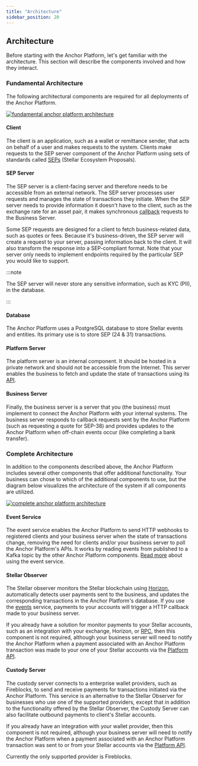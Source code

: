 ```yaml
---
title: "Architecture"
sidebar_position: 20
---
```


## Architecture

Before starting with the Anchor Platform, let's get familiar with the architecture. This section will describe the components involved and how they interact.

### Fundamental Architecture

The following architectural components are required for all deployments of the Anchor Platform.

[![fundamental anchor platform architecture](/assets/anchor-platform-architecture-1.png)](/assets/anchor-platform-architecture-1.png)

#### Client

The client is an application, such as a wallet or remittance sender, that acts on behalf of a user and makes requests to the system. Clients make requests to the SEP server component of the Anchor Platform using sets of standards called [SEPs][seps] (Stellar Ecosystem Proposals).

#### SEP Server

The SEP server is a client-facing server and therefore needs to be accessible from an external network. The SEP server processes user requests and manages the state of transactions they initiate. When the SEP server needs to provide information it doesn't have to the client, such as the exchange rate for an asset pair, it makes synchronous [callback][callback-api] requests to the Business Server.

Some SEP requests are designed for a client to fetch business-related data, such as quotes or fees. Because it's business-driven, the SEP server will create a request to your server, passing information back to the client. It will also transform the response into a SEP-compliant format. Note that your server only needs to implement endpoints required by the particular SEP you would like to support.

:::note

The SEP server will never store any sensitive information, such as KYC (PII), in the database.

:::

#### Database

The Anchor Platform uses a PostgreSQL database to store Stellar events and entities. Its primary use is to store SEP (24 & 31) transactions.

#### Platform Server

The platform server is an internal component. It should be hosted in a private network and should not be accessible from the Internet. This server enables the business to fetch and update the state of transactions using its [API][platform-api].

#### Business Server

Finally, the business server is a server that you (the business) must implement to connect the Anchor Platform with your internal systems. The business server responds to callback requests sent by the Anchor Platform (such as requesting a quote for SEP-38) and provides updates to the Anchor Platform when off-chain events occur (like completing a bank transfer).

### Complete Architecture

In addition to the components described above, the Anchor Platform includes several other components that offer additional functionality. Your business can chose to which of the additional components to use, but the diagram below visualizes the architecture of the system if all components are utilized.

[![complete anchor platform architecture](/assets/anchor-platform-architecture-2.png)](/assets/anchor-platform-architecture-2.png)

#### Event Service

The event service enables the Anchor Platform to send HTTP webhooks to registered clients and your business server when the state of transactions change, removing the need for clients and/or your business server to poll the Anchor Platform's APIs. It works by reading events from published to a Kafka topic by the other Anchor Platform components. [Read more][events] about using the event service.

#### Stellar Observer

The Stellar observer monitors the Stellar blockchain using [Horizon][horizon], automatically detects user payments sent to the business, and updates the corresponding transactions in the Anchor Platform's database. If you use the [events] service, payments to your accounts will trigger a HTTP callback made to your business server.

If you already have a solution for monitor payments to your Stellar accounts, such as an integration with your exchange, Horizon, or [RPC][rpc], then this component is not required, although your business server will need to notify the Anchor Platform when a payment associated with an Anchor Platform transaction was made to your one of your Stellar accounts via the [Platform API][platform-api].

#### Custody Server

The custody server connects to a enterprise wallet providers, such as Fireblocks, to send and receive payments for transactions initiated via the Anchor Platform. This service is an alternative to the Stellar Observer for businesses who use one of the supported providers, except that in addition to the functionality offered by the Stellar Observer, the Custody Server can also facilitate outbound payments to client's Stellar accounts.

If you already have an integration with your wallet provider, then this component is not required, although your business server will need to notify the Anchor Platform when a payment associated with an Anchor Platform transaction was sent to or from your Stellar accounts via the [Platform API][platform-api].

Currently the only supported provider is Fireblocks.

[seps]: https://github.com/stellar/stellar-protocol/blob/master/ecosystem/README.md
[platform-api]: ../api-reference/resources/README.mdx
[callback-api]: ../api-reference/callbacks/README.mdx
[events]: ./events/README.mdx
[horizon]: ../../../docs/data/horizon/README.mdx
[rpc]: ../../../docs/data/rpc/README.mdx
